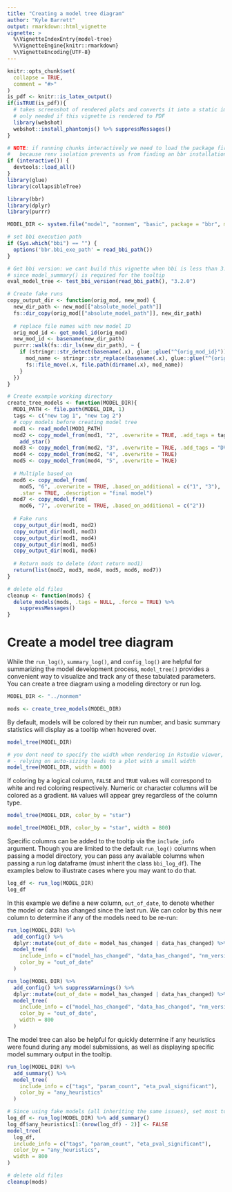 ```yaml
---
title: "Creating a model tree diagram"
author: "Kyle Barrett"
output: rmarkdown::html_vignette
vignette: >
  %\VignetteIndexEntry{model-tree}
  %\VignetteEngine{knitr::rmarkdown}
  %\VignetteEncoding{UTF-8}
---
```


```r
knitr::opts_chunk$set(
  collapse = TRUE,
  comment = "#>"
)
is_pdf <- knitr::is_latex_output()
if(isTRUE(is_pdf)){
  # takes screenshot of rendered plots and converts it into a static image
  # only needed if this vignette is rendered to PDF
  library(webshot)
  webshot::install_phantomjs() %>% suppressMessages()
}
```



```r
# NOTE: if running chunks interactively we need to load the package first
#   because renv isolation prevents us from finding an bbr installation
if (interactive()) {
  devtools::load_all()
}
library(glue)
library(collapsibleTree)
```

```r
library(bbr)
library(dplyr)
library(purrr)
```

```r
MODEL_DIR <- system.file("model", "nonmem", "basic", package = "bbr", mustWork = TRUE)

# set bbi execution path
if (Sys.which("bbi") == "") {
  options('bbr.bbi_exe_path' = read_bbi_path())
}

# Get bbi version: we cant build this vignette when bbi is less than 3.2.0
# since model_summary() is required for the tooltip
eval_model_tree <- test_bbi_version(read_bbi_path(), "3.2.0")

# Create fake runs
copy_output_dir <- function(orig_mod, new_mod) {
  new_dir_path <- new_mod[["absolute_model_path"]]
  fs::dir_copy(orig_mod[["absolute_model_path"]], new_dir_path)
  
  # replace file names with new model ID
  orig_mod_id <- get_model_id(orig_mod)
  new_mod_id <- basename(new_dir_path)
  purrr::walk(fs::dir_ls(new_dir_path), ~ {
    if (stringr::str_detect(basename(.x), glue::glue("^{orig_mod_id}"))) {
      mod_name <- stringr::str_replace(basename(.x), glue::glue("^{orig_mod_id}"), new_mod_id)
      fs::file_move(.x, file.path(dirname(.x), mod_name))
    }
  })
}

# Create example working directory
create_tree_models <- function(MODEL_DIR){
  MOD1_PATH <- file.path(MODEL_DIR, 1)
  tags <- c("new tag 1", "new tag 2")
  # copy models before creating model tree
  mod1 <- read_model(MOD1_PATH)
  mod2 <- copy_model_from(mod1, "2", .overwrite = TRUE, .add_tags = tags) %>% 
    add_star()
  mod3 <- copy_model_from(mod2, "3", .overwrite = TRUE, .add_tags = "DV: nmol")
  mod4 <- copy_model_from(mod2, "4", .overwrite = TRUE)
  mod5 <- copy_model_from(mod4, "5", .overwrite = TRUE)
  
  # Multiple based_on
  mod6 <- copy_model_from(
    mod5, "6", .overwrite = TRUE, .based_on_additional = c("1", "3"),
    .star = TRUE, .description = "final model")
  mod7 <- copy_model_from(
    mod6, "7", .overwrite = TRUE, .based_on_additional = c("2"))
  
  # Fake runs
  copy_output_dir(mod1, mod2)
  copy_output_dir(mod1, mod3)
  copy_output_dir(mod1, mod4)
  copy_output_dir(mod1, mod5)
  copy_output_dir(mod1, mod6)
  
  # Return mods to delete (dont return mod1)
  return(list(mod2, mod3, mod4, mod5, mod6, mod7))
}

# delete old files
cleanup <- function(mods) {
  delete_models(mods, .tags = NULL, .force = TRUE) %>% 
    suppressMessages()
}
```


# Create a model tree diagram

While the `run_log()`, `summary_log()`, and `config_log()` are helpful for summarizing the model development process, `model_tree()` provides a convenient way to visualize and track any of these tabulated parameters. You can create a tree diagram using a modeling directory or run log.
```r
MODEL_DIR <- "../nonmem"
```

```r
mods <- create_tree_models(MODEL_DIR)
```


By default, models will be colored by their run number, and basic summary statistics will display as a tooltip when hovered over.
```r
model_tree(MODEL_DIR)
```

```r
# you dont need to specify the width when rendering in Rstudio viewer, but it makes a difference when rendered in Rmarkdown 
# - relying on auto-sizing leads to a plot with a small width
model_tree(MODEL_DIR, width = 800)
```

If coloring by a logical column, `FALSE` and `TRUE` values will correspond to white and red coloring respectively. Numeric or character columns will be colored as a gradient. `NA` values will appear grey regardless of the column type.
```r
model_tree(MODEL_DIR, color_by = "star")
```

```r
model_tree(MODEL_DIR, color_by = "star", width = 800)
```


Specific columns can be added to the tooltip via the `include_info` argument. Though you are limited to the default `run_log()` columns when passing a model directory, you can pass any available columns when passing a run log  dataframe (must inherit the class `bbi_log_df`). The examples below to illustrate cases where you may want to do that.
```r
log_df <- run_log(MODEL_DIR)
log_df
```

In this example we define a new column, `out_of_date`, to denote whether the model or data has changed since the last run. We can color by this new column to determine if any of the models need to be re-run:
```r
run_log(MODEL_DIR) %>%
  add_config() %>%
  dplyr::mutate(out_of_date = model_has_changed | data_has_changed) %>%
  model_tree(
    include_info = c("model_has_changed", "data_has_changed", "nm_version"),
    color_by = "out_of_date"
  )
```

```r
run_log(MODEL_DIR) %>%
  add_config() %>% suppressWarnings() %>%
  dplyr::mutate(out_of_date = model_has_changed | data_has_changed) %>%
  model_tree(
    include_info = c("model_has_changed", "data_has_changed", "nm_version"),
    color_by = "out_of_date",
    width = 800
  )
```

The model tree can also be helpful for quickly determine if any heuristics were found during any model submissions, as well as displaying specific model summary output in the tooltip. 
```r
run_log(MODEL_DIR) %>%
  add_summary() %>%
  model_tree(
    include_info = c("tags", "param_count", "eta_pval_significant"),
    color_by = "any_heuristics"
  )
```

```r
# Since using fake models (all inheriting the same issues), set most to FALSE
log_df <- run_log(MODEL_DIR) %>% add_summary()
log_df$any_heuristics[1:(nrow(log_df) - 2)] <- FALSE
model_tree(
  log_df,
  include_info = c("tags", "param_count", "eta_pval_significant"),
  color_by = "any_heuristics",
  width = 800
)
```

```r
# delete old files
cleanup(mods)
```

